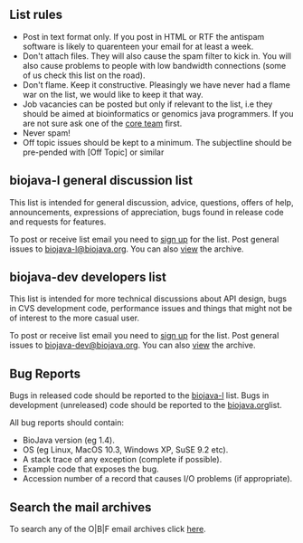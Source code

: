 == List rules ==
* Post in text format only. If you post in HTML or RTF the antispam software is likely to quarenteen your email for at least a week.
* Don't attach files. They will also cause the spam filter to kick in. You will also cause problems to people with low bandwidth connections (some of us check this list on the road).
* Don't flame. Keep it constructive. Pleasingly we have never had a flame war on the list, we would like to keep it that way.
* Job vacancies can be posted but only if relevant to the list, i.e they should be aimed at bioinformatics or genomics java programmers. If you are not sure ask one of the [[People:Core  Team|core team]] first.
* Never spam!
* Off topic issues should be kept to a minimum. The subjectline should be pre-pended with [Off Topic] or similar

== biojava-l general discussion list ==
This list is intended for general discussion, advice, questions, offers of help, announcements, expressions of appreciation, bugs found in release code and requests for features.

To post or receive list email you need to [http://www.biojava.org/mailman/listinfo/biojava-l sign up] for the list.
Post general issues to [mailto:biojava-l@biojava.org biojava-l@biojava.org].
You can also [http://www.biojava.org/pipermail/biojava-l view] the archive.


== biojava-dev developers list ==
This list is intended for more technical discussions about API design, bugs in CVS development code, performance issues and things that might not be of interest to the more casual user.

To post or receive list email you need to [http://www.biojava.org/mailman/listinfo/biojava-dev sign up] for the list.
Post general issues to [mailto:biojava-dev@biojava.org biojava-dev@biojava.org].
You can also [http://www.biojava.org/pipermail/biojava-dev view] the archive.

== Bug Reports ==
Bugs in released code should be reported to the [mailto:biojava-l@biojava.org biojava-l] list. Bugs in development (unreleased) code should be reported to the [mailto:biojava-dev@biojava.org biojava.org]list.

All bug reports should contain:
* BioJava version (eg 1.4).
* OS (eg Linux, MacOS 10.3, Windows XP, SuSE 9.2 etc).
* A stack trace of any exception (complete if possible).
* Example code that exposes the bug.
* Accession number of a record that causes I/O problems (if appropriate).

== Search the mail archives ==
To search any of the O|B|F email archives click [http://search.open-bio.org/cgi-bin/mail-search.cgi here].